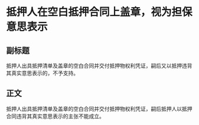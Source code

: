# 抵押人在空白抵押合同上盖章，视为担保意思表示
## 副标题
抵押人出具抵押清单及盖章的空白合同并交付抵押物权利凭证，嗣后又以抵押违背其真实意思表示的，不予支持。
## 正文
抵押人出具抵押清单及盖章的空白合同并交付抵押物权利凭证，嗣后抵押人以抵押合同违背其真实意思表示的主张不能成立。